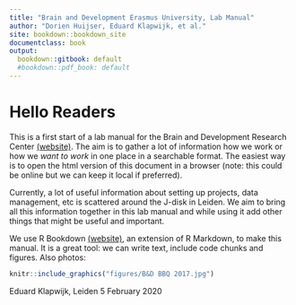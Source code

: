 ```yaml
---
title: "Brain and Development Erasmus University, Lab Manual"
author: "Dorien Huijser, Eduard Klapwijk, et al."
site: bookdown::bookdown_site
documentclass: book
output:
  bookdown::gitbook: default
  #bookdown::pdf_book: default
---
```


# Hello Readers

This is a first start of a lab manual for the Brain and Development Research Center [(website)](http:www.brainanddevelopment.nl). The aim is to gather a lot of information how we work or how we *want to work* in one place in a searchable format. The easiest way is to open the html version of this document in a browser (note: this could be online but we can keep it local if preferred).  

Currently, a lot of useful information about setting up projects, data management, etc is scattered around the J-disk in Leiden. We aim to bring all this information together in this lab manual and while using it add other things that might be useful and important.  

We use R Bookdown [(website)](https://bookdown.org/), an extension of R Markdown, to make this manual. It is a great tool: we can write text, include code chunks and figures. Also photos:

```r
knitr::include_graphics("figures/B&D BBQ 2017.jpg")
```

Eduard Klapwijk, Leiden 5 February 2020


